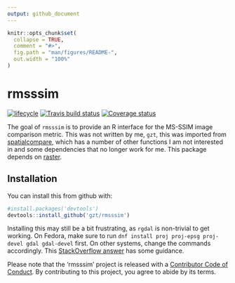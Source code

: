 ```yaml
---
output: github_document
---
```


<!-- README.md is generated from README.Rmd. Please edit that file -->

```r
knitr::opts_chunk$set(
  collapse = TRUE,
  comment = "#>",
  fig.path = "man/figures/README-",
  out.width = "100%"
)
```
# rmsssim

  [![lifecycle](https://img.shields.io/badge/lifecycle-experimental-orange.svg)](https://www.tidyverse.org/lifecycle/#experimental) 
    [![Travis build status](https://travis-ci.org/gzt/rmsssim.svg?branch=master)](https://travis-ci.org/gzt/rmsssim)
      [![Coverage status](https://codecov.io/gh/gzt/rmsssim/branch/master/graph/badge.svg)](https://codecov.io/github/gzt/rmsssim?branch=master)

The goal of `rmsssim` is to provide an R interface for the MS-SSIM image comparison metric. This was not written by me, `gzt`, this was imported from [spatialcompare](https://github.com/colinr23/spatialcompare), which has a number of other
functions I am not interested in and some dependencies that no longer work for me. 
This package depends on [raster](https://cran.r-project.org/package=raster).

## Installation

You can install this from github with:

``` r
#install.packages('devtools')
devtools::install_github('gzt/rmsssim')
```

Installing this may still be a bit frustrating, as `rgdal` is non-trivial to get working. 
On Fedora, make sure to run `dnf install proj proj-epsg proj-devel gdal gdal-devel` first. 
On other systems, change the commands accordingly. This 
[StackOverflow answer](https://stackoverflow.com/questions/15248815/rgdal-package-installation)
has some guidance.

Please note that the 'rmsssim' project is released with a [Contributor Code of Conduct](.github/CODE_OF_CONDUCT.md). By contributing to this project, you agree to abide by its terms.
